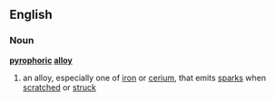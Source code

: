 ==English==
===Noun===
'''[[pyrophoric]] [[alloy]]'''
# an alloy, especially one of [[iron]] or [[cerium]], that emits [[spark]]s when [[scratch]]ed or [[struck]]